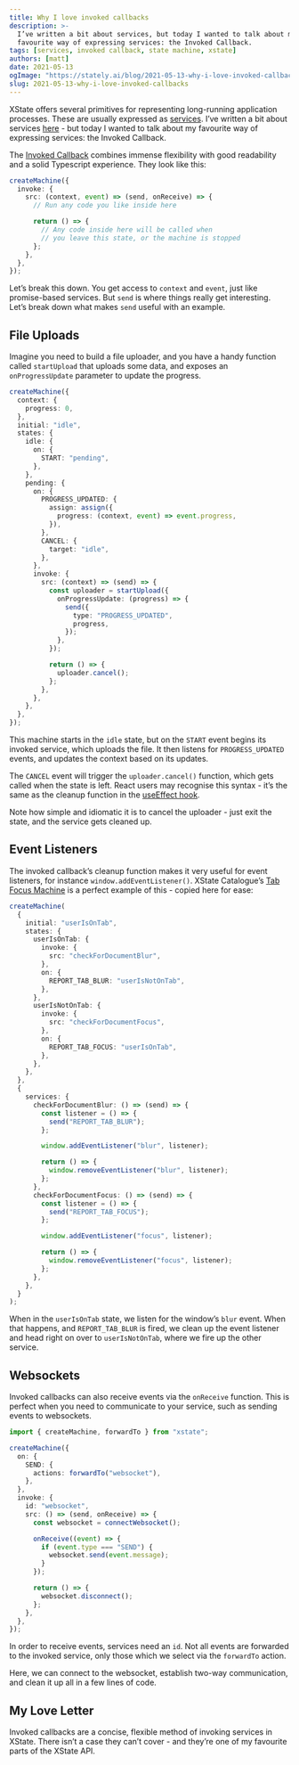 ```yaml
---
title: Why I love invoked callbacks
description: >-
  I’ve written a bit about services, but today I wanted to talk about my
  favourite way of expressing services: the Invoked Callback.
tags: [services, invoked callback, state machine, xstate]
authors: [matt]
date: 2021-05-13
ogImage: "https://stately.ai/blog/2021-05-13-why-i-love-invoked-callbacks.png"
slug: 2021-05-13-why-i-love-invoked-callbacks
---
```


XState offers several primitives for representing long-running application processes. These are usually expressed as [services](https://xstate.js.org/docs/guides/communication.html). I’ve written a bit about services [here](https://dev.to/mpocock1/xstate-should-this-be-an-action-or-a-service-2cp0) - but today I wanted to talk about my favourite way of expressing services: the Invoked Callback.

<!--truncate-->

The [Invoked Callback](https://xstate.js.org/docs/guides/communication.html#invoking-callbacks) combines immense flexibility with good readability and a solid Typescript experience. They look like this:

```ts
createMachine({
  invoke: {
    src: (context, event) => (send, onReceive) => {
      // Run any code you like inside here

      return () => {
        // Any code inside here will be called when
        // you leave this state, or the machine is stopped
      };
    },
  },
});
```

Let’s break this down. You get access to `context` and `event`, just like promise-based services. But `send` is where things really get interesting. Let’s break down what makes `send` useful with an example.

## File Uploads

Imagine you need to build a file uploader, and you have a handy function called `startUpload` that uploads some data, and exposes an `onProgressUpdate` parameter to update the progress.

```ts
createMachine({
  context: {
    progress: 0,
  },
  initial: "idle",
  states: {
    idle: {
      on: {
        START: "pending",
      },
    },
    pending: {
      on: {
        PROGRESS_UPDATED: {
          assign: assign({
            progress: (context, event) => event.progress,
          }),
        },
        CANCEL: {
          target: "idle",
        },
      },
      invoke: {
        src: (context) => (send) => {
          const uploader = startUpload({
            onProgressUpdate: (progress) => {
              send({
                type: "PROGRESS_UPDATED",
                progress,
              });
            },
          });

          return () => {
            uploader.cancel();
          };
        },
      },
    },
  },
});
```

This machine starts in the `idle` state, but on the `START` event begins its invoked service, which uploads the file. It then listens for `PROGRESS_UPDATED` events, and updates the context based on its updates.

The `CANCEL` event will trigger the `uploader.cancel()` function, which gets called when the state is left. React users may recognise this syntax - it’s the same as the cleanup function in the [useEffect hook](https://reactjs.org/docs/hooks-reference.html#cleaning-up-an-effect).

Note how simple and idiomatic it is to cancel the uploader - just exit the state, and the service gets cleaned up.

## Event Listeners

The invoked callback’s cleanup function makes it very useful for event listeners, for instance `window.addEventListener()`. XState Catalogue’s [Tab Focus Machine](https://xstate-catalogue.com/machines/tab-focus) is a perfect example of this - copied here for ease:

```ts
createMachine(
  {
    initial: "userIsOnTab",
    states: {
      userIsOnTab: {
        invoke: {
          src: "checkForDocumentBlur",
        },
        on: {
          REPORT_TAB_BLUR: "userIsNotOnTab",
        },
      },
      userIsNotOnTab: {
        invoke: {
          src: "checkForDocumentFocus",
        },
        on: {
          REPORT_TAB_FOCUS: "userIsOnTab",
        },
      },
    },
  },
  {
    services: {
      checkForDocumentBlur: () => (send) => {
        const listener = () => {
          send("REPORT_TAB_BLUR");
        };

        window.addEventListener("blur", listener);

        return () => {
          window.removeEventListener("blur", listener);
        };
      },
      checkForDocumentFocus: () => (send) => {
        const listener = () => {
          send("REPORT_TAB_FOCUS");
        };

        window.addEventListener("focus", listener);

        return () => {
          window.removeEventListener("focus", listener);
        };
      },
    },
  }
);
```

When in the `userIsOnTab` state, we listen for the window’s `blur` event. When that happens, and `REPORT_TAB_BLUR` is fired, we clean up the event listener and head right on over to `userIsNotOnTab`, where we fire up the other service.

## Websockets

Invoked callbacks can also receive events via the `onReceive` function. This is perfect when you need to communicate to your service, such as sending events to websockets.

```ts
import { createMachine, forwardTo } from "xstate";

createMachine({
  on: {
    SEND: {
      actions: forwardTo("websocket"),
    },
  },
  invoke: {
    id: "websocket",
    src: () => (send, onReceive) => {
      const websocket = connectWebsocket();

      onReceive((event) => {
        if (event.type === "SEND") {
          websocket.send(event.message);
        }
      });

      return () => {
        websocket.disconnect();
      };
    },
  },
});
```

In order to receive events, services need an `id`. Not all events are forwarded to the invoked service, only those which we select via the `forwardTo` action.

Here, we can connect to the websocket, establish two-way communication, and clean it up all in a few lines of code.

## My Love Letter

Invoked callbacks are a concise, flexible method of invoking services in XState. There isn’t a case they can’t cover - and they’re one of my favourite parts of the XState API.
